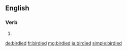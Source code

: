 ==English==

===Verb===
{{head|en}}

# {{en-past of|birdie}}

[[de:birdied]]
[[fr:birdied]]
[[mg:birdied]]
[[ja:birdied]]
[[simple:birdied]]